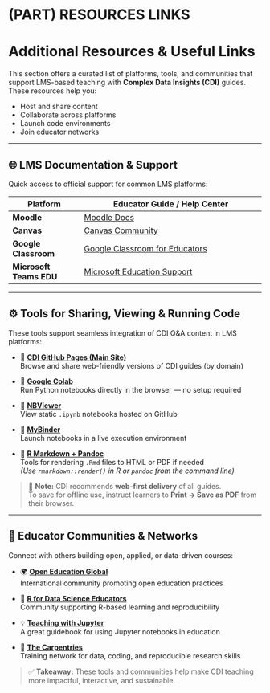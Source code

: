# (PART) RESOURCES LINKS {-}

# Additional Resources & Useful Links {-}

This section offers a curated list of platforms, tools, and communities that support LMS-based teaching with **Complex Data Insights (CDI)** guides. These resources help you:

- Host and share content  
- Collaborate across platforms  
- Launch code environments  
- Join educator networks

---

## 🌐 LMS Documentation & Support {-}

Quick access to official support for common LMS platforms:

| Platform               | Educator Guide / Help Center                             |
|------------------------|-----------------------------------------------------------|
| **Moodle**             | [Moodle Docs](https://docs.moodle.org/)  
| **Canvas**             | [Canvas Community](https://community.canvaslms.com/)  
| **Google Classroom**   | [Google Classroom for Educators](https://edu.google.com/products/classroom/)  
| **Microsoft Teams EDU**| [Microsoft Education Support](https://learn.microsoft.com/en-us/microsoftteams/education)

---

## ⚙️ Tools for Sharing, Viewing & Running Code {-}

These tools support seamless integration of CDI Q&A content in LMS platforms:

- 🔗 **[CDI GitHub Pages (Main Site)](https://complexdatainsights.com/explore-products)**  
  Browse and share web-friendly versions of CDI guides (by domain)

- 📓 **[Google Colab](https://colab.research.google.com)**  
  Run Python notebooks directly in the browser — no setup required

- 🧾 **[NBViewer](https://nbviewer.org)**  
  View static `.ipynb` notebooks hosted on GitHub

- 🚀 **[MyBinder](https://mybinder.org)**  
  Launch notebooks in a live execution environment

- 📄 **[R Markdown + Pandoc](https://rmarkdown.rstudio.com/)**  
  Tools for rendering `.Rmd` files to HTML or PDF if needed  
  *(Use `rmarkdown::render()` in R or `pandoc` from the command line)*

> 🧭 **Note:** CDI recommends **web-first delivery** of all guides.  
> To save for offline use, instruct learners to **Print → Save as PDF** from their browser.

---

## 🤝 Educator Communities & Networks {-}

Connect with others building open, applied, or data-driven courses:

- 🌍 **[Open Education Global](https://www.oeglobal.org/)**  
  International community promoting open education practices

- 📘 **[R for Data Science Educators](https://www.rfordatasci.com/)**  
  Community supporting R-based learning and reproducibility

- 💡 **[Teaching with Jupyter](https://jupyter4edu.github.io/jupyter-edu-book/)**  
  A great guidebook for using Jupyter notebooks in education

- 🧠 **[The Carpentries](https://carpentries.org/)**  
  Training network for data, coding, and reproducible research skills

> ✅ **Takeaway:** These tools and communities help make CDI teaching more impactful, interactive, and sustainable.
